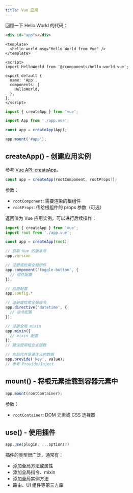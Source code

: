 ```yaml
---
title: Vue 应用
---
```


回顾一下 Hello World 的代码：

``` html title="index.html"
<div id="app"></div>
```

``` vue title="src/app.vue"
<template>
  <hello-world msg="Hello World from Vue" />
</template>

<script>
import HelloWorld from '@/components/hello-world.vue';

export default {
  name: 'App',
  components: {
    HelloWorld,
  },
};
</script>
```

``` ts title="src/main.ts" "createApp" "mount"
import { createApp } from 'vue';

import App from './app.vue';

const app = createApp(App);

app.mount('#app');
```

## createApp() - 创建应用实例

参考 [Vue API: createApp](https://cn.vuejs.org/api/application.html#createapp)。

``` ts
const app = createApp(rootComponent, rootProps?);
```

参数：

+ `rootComponent`: 需要渲染的根组件
+ `rootProps`: 传给根组件的 props 参数（可选）

返回值为 Vue 应用实例，可以进行后续操作：

``` ts
import { createApp } from 'vue';
import root from './app.vue';

const app = createApp(root);

// 获取 Vue 的版本号
app.version

// 注册或检索全局组件
app.component('toggle-button', {
  // 组件配置
});

// 应用配置
app.config.*

// 注册或检索全局指令
app.directive('datetime', {
  // 指令配置
});

// 注册全局 mixin
app.mixin({
  // mixin 配置
});
// 建议使用组合式函数

// 向后代共享课注入的数据
app.provide('key', value);
// 参考 Provide/Inject
```

## mount() - 将根元素挂载到容器元素中

``` ts
app.mount(rootContainer);
```

参数：

+ `rootContainer`: DOM 元素或 CSS 选择器

## use() - 使用插件

``` ts
app.use(plugin, ...options?)
```

插件的类型很广泛，通常有：

+ 添加全局方法或属性
+ 添加全局指令、mixin
+ 添加全局实例方法
+ 路由、UI 组件等第三方库
